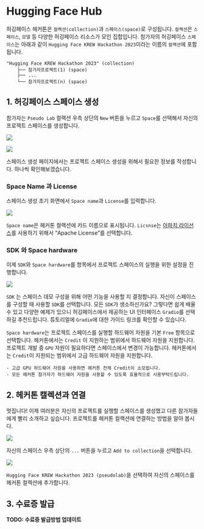 # Hugging Face Hub

허깅페이스 헤커톤은 `컬랙션(collection)`과 `스페이스(space)`로 구성됩니다. `컬랙션`은 `스페이스`, `모델` 등 다양한 허깅페이스 리소스가 모인 집합입니다. 참가자의 허깅페이스 `스페이스`는 아래과 같이 `Hugging Face KREW Hackathon 2023`이라는 이름의 `컬랙션`에 포함됩니다.

```shell
"Hugging Face KREW Hackathon 2023" (collection)
    ├── 참가자프로젝트(1) (space)
    ├── ...
    └── 참가자프로젝트(n) (space)
```

## 1. 허깅페이스 스페이스 생성

참가자는 `Pseudo Lab` 컬랙션 우측 상단의 `New` 버튼을 누르고 `Space`를 선택해서 자신의 프로젝트 스페이스를 생성합니다.

![](images/paste-2.png){fig-align="center"}

![](images/paste-4.png){fig-align="center"}

스페이스 생성 페이지에서는 프로젝트 스페이스 생성을 위해서 필요한 정보를 작성합니다. 하나씩 확인해보겠습니다.

### Space Name 과 License

스페이스 생성 초기 화면에서 `Space name`과 `License`를 입력합니다.

![](images/paste-5.png){fig-align="center"}

 `Space name`은 헤커톤 컬랙션에 카드 이름으로 표시됩니다. `Licsnse`는 [아파치 라이선스](https://www.olis.or.kr/license/Detailselect.do?lId=1002)를 사용하기 위해서 "Apache License"를 선택합니다.

### SDK 와 Space hardware

이제 `SDK`와 `Space hardware`를 항목에서 프로젝트 스페이스의 실행을 위한 설정을 진행합니다.

![](images/paste-6.png){fig-align="center"}

`SDK` 는 스페이스 데모 구성을 위해 어떤 기능을 사용할 지 결정합니다. 자신이 스페이스를 구성할 때 사용할 `SDK`를 선택합니다. 모든 `SDK`가 생소하신가요? 그렇다면 쉽게 배울 수 있고 다양한 예제가 있으니 허깅페이스에서 제공하는 UI 인터페이스 `Gradio`를 선택하길 추천드립니다. 튜토리얼에 `Gradio`에 대한 가이드 링크를 확인할 수 있습니다.

`Space hardware`는 프로젝트 스페이스를 실행할 하드웨어 자원을 기본 `Free` 항목으로 선택합니다. 헤커톤에서는 `Credit` 이 지원하는 범위에서 하드웨어 자원을 지원합니다. 프로젝트 개발 중 `GPU` 자원이 필요하다면 스페이스에서 변경이 가능합니다. 헤커톤에서는 `Credit`이 지원되는 범위에서 고급 하드웨어 자원을 지원합니다.

::: {.callout-note appearance="simple"}
```
- 고급 GPU 하드웨어 자원을 사용하면 헤커톤 전체 Credit이 소모됩니다.
- 모든 헤커톤 참가자가 하드웨어 자원을 사용할 수 있도록 효율적으로 사용부탁드립니다.
```
:::

## 2. 헤커톤 캘렉션과 연결

멋집니다! 이제 여러분은 자신의 프로젝트를 실행할 스페이스를 생성했고 다른 참가자들에게 빨리 소개하고 싶습니다. 프로젝트를 헤커톤 컬랙션에 연결하는 방법을 알아 봅시다.

![](images/paste-7.png)

자신의 스페이스 우측 상단의 `...` 버튼을 누르고 `Add to collection`을 선택합니다.

![](images/paste-8.png)

`Hugging Face KREW Hackathon 2023 (pseudolab)`을 선택하여 자신의 스페이스를 헤커톤 컬렉션에 추가합니다.

## 3. 수료증 발급

**TODO: 수료증 발급방법 업데이트**
